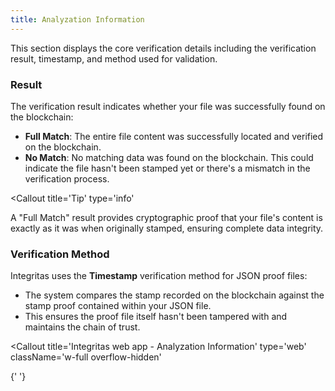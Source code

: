 ```yaml
---
title: Analyzation Information
---
```


This section displays the core verification details including the verification result, timestamp, and method used for validation.

### Result

The verification result indicates whether your file was successfully found on the blockchain:

- **Full Match**: The entire file content was successfully located and verified on the blockchain.
- **No Match**: No matching data was found on the blockchain. This could indicate the file hasn't been stamped yet or there's a mismatch in the verification process.

<Callout
  title='Tip'
  type='info'
>
  A "Full Match" result provides cryptographic proof that your file's content is
  exactly as it was when originally stamped, ensuring complete data integrity.
</Callout>

### Verification Method

Integritas uses the **Timestamp** verification method for JSON proof files:

- The system compares the stamp recorded on the blockchain against the stamp proof contained within your JSON file.
- This ensures the proof file itself hasn't been tampered with and maintains the chain of trust.

<Callout
  title='Integritas web app - Analyzation Information'
  type='web'
  className='w-full overflow-hidden'
>
  <ImageZoom
    width={380}
    height={200}
    alt='Integritas web app - analyzation information section'
    src='/guide-web/analyzation-info.png'
    className='w-full h-auto object-contain'
  />
</Callout>{' '}
